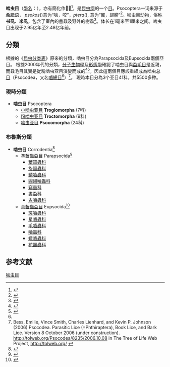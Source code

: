 {{CJK-New-Char|2A605}}
{{Automatic taxobox
|fossil_range = [[二疊紀|二疊紀]]早期至今，{{fossilrange|299|0}}
| image = Valenzuela flavidus 06.JPG
| image_width = 250px
| image_caption = 黃梵嚙蟲（''Valenzuela flavidus''，成蟲）
|taxon = Psocoptera
|authority = Shipley, 1904
| subdivision_ranks = [[亚目|亚目]]
| subdivision = 
*[[小啮虫亚目|小啮虫亚目]] Trogiomorpha（7科）
*[[粉啮虫亚目|粉啮虫亚目]] Troctomorpha（9科）
*[[啮虫亚目|啮虫亚目]] Psocomorpha（24科）
}}
'''啮虫目'''（[[學名|學名]]：{{lang|la|'''Psocoptera'''}}），亦有簡化作'''𪘅目'''<ref>{{cite book |title=《中國𪘅目誌》 |author=[[李法圣|李法圣]] |url=http://www.amazon.cn/%E4%B8%AD%E5%9B%BD-lt-%E8%99%AB%E9%BD%BF-gt-%E7%9B%AE%E5%BF%97-%E6%9D%8E%E6%B3%95%E5%9C%A3/dp/B00114NN62 |date=2002-01-01 |accessdate=2015-01-28 |publisher=[[中國科學出版社|中國科學出版社]] |language=zh-hans |isbn=9787030091734 |archive-date=2015-02-04 |archive-url=https://web.archive.org/web/20150204150656/http://www.amazon.cn/%E4%B8%AD%E5%9B%BD-lt-%E8%99%AB%E9%BD%BF-gt-%E7%9B%AE%E5%BF%97-%E6%9D%8E%E6%B3%95%E5%9C%A3/dp/B00114NN62 |dead-url=no }}</ref>，是[[昆虫纲|昆虫纲]]的一个[[目_(生物)|目]]。Psocoptera一词来源于[[希腊语|希腊语]]， ''psokos''({{lang|el|ψωκος}})意为“啮，咬”，''ptera''({{lang|el|πτερα}}), 意为“翼，翅膀”<ref>{{cite web |url=http://www.cals.ncsu.edu/course/ent425/compendium/psocop~1.html |title=Psocoptera |publisher=[[北卡罗来纳州立大学|North Carolina State University]] |author=John R. Meyer |date=2005-03-05 |deadurl=yes |archiveurl=https://web.archive.org/web/20070205021919/http://www.cals.ncsu.edu/course/ent425/compendium/psocop~1.html |archivedate=2007-02-05 |accessdate=2014-04-27 }}</ref>。啮虫目动物，俗称'''书虱'''、'''米虱'''，包含了室內的書蝨及野外的樹蝨<ref name=nchu>{{cite web |url=http://www.entomol.nchu.edu.tw/dept/teachers/jtyang/article/T4Bio20120529.pdf |title=昆蟲分類學-科博館參訪心得 |date=2012-05-29 |publisher=[[中興大學|中興大學]]昆蟲學系 |author=梁維仁 |accessdate=2014-08-30 |language=zh-hant |archive-date=2020-10-06 |archive-url=https://web.archive.org/web/20201006040523/http://www.entomol.nchu.edu.tw/dept/teachers/jtyang/article/T4Bio20120529.pdf |dead-url=no }}</ref>。体长在1毫米至1厘米之间。啮虫目出现于2.95亿年至2.48亿年前。

==分類==
根據{{link-en|查理·布鲁斯|Charles Thomas Brues}}的《[[昆虫分类表_(布鲁斯)|昆虫分类表]]》原來的分類，啮虫目分為Parapsocida及Eupsocida兩個亞目。
根據2000年代的分類，[[分子生物學|分子生物學]]及[[形態學_(生物學)|形態學]]確認了啮虫目與[[蝨毛目|蝨毛目]]是近親，而蝨毛目其實是從[[粉啮虫亚目|粉啮虫亚目]]演變而成的<ref>{{cite journal |last=Yoshizawa |first=K. |first2=K. P. |last2=Johnson |year=2006 |title= Morphology of male genitalia in lice and their relatives and phylogenetic implications |journal=Systematic Entomology |volume=31 |issue=2 |pages=350–361 |doi=10.1111/j.1365-3113.2005.00323.x }}</ref><ref>{{cite journal |last=Johnson |first=K. P. |last2=Yoshizawa |first2=K. |first3=V. S. |last3=Smith |year=2004 |title=Multiple origins of parasitism in lice |journal=[[Proceedings_of_the_Royal_Society_of_London|Proceedings of the Royal Society of London]] |volume=271 |issue=1550 |pages=1771–1776 |doi=10.1098/rspb.2004.2798 |pmid=15315891 |pmc=1691793}}</ref>，因此這兩個目應該重組成為[[啮虫总目|啮虫总目]]（Psocodea，又名[[嚙總目|嚙總目]]<ref name=nchu />）<ref>Bess, Emilie, Vince Smith, Charles Lienhard, and Kevin P. Johnson (2006) Psocodea. Parasitic Lice (=Phthiraptera), Book Lice, and Bark Lice. Version 8 October 2006 (under construction). http://tolweb.org/Psocodea/8235/2006.10.08 {{Wayback|url=http://tolweb.org/Psocodea/8235/2006.10.08 |date=20201006040528 }} in The Tree of Life Web Project, http://tolweb.org/ {{Wayback|url=http://tolweb.org/ |date=20110515100516 }}</ref>。
現時本目分為3个亚目41科，共5500多种。

===現時分類===
*'''啮虫目''' Psocoptera
**[[小啮虫亚目|小啮虫亚目]] '''Trogiomorpha''' (7科)
**[[粉啮虫亚目|粉啮虫亚目]] '''Troctomorpha''' (9科)
**[[啮虫亚目|啮虫亚目]] '''Psocomorpha''' (24科)

===布魯斯分類===
*'''啮虫目''' Corrodentia<ref name=ztflh_16416>{{ztflh |id=16416 |title=啮虫目}}</ref>
** [[準齧蟲亞目|準齧蟲亞目]] Parapsocida<ref name=ztflh_16417>{{ztflh |id=16417 |title=准啮虫亚目}}</ref>
*** [[葉齧蟲科|葉齧蟲科]] {{lang|la|Phyllipsocidæ}}
*** [[旋齧蟲科|旋齧蟲科]] {{lang|la|Perientomidæ}}
*** [[鱗嚙蟲科|鱗嚙蟲科]] {{lang|la|Lepidopsocidæ}}
*** [[圓翅嚙蟲科|圓翅嚙蟲科]] {{lang|la|Psoquillidæ}}
*** [[竊蟲科|竊蟲科]] {{lang|la|Atropidæ}}
*** [[書蝨科|書蝨科]] {{lang|la|Liposcelidæ}}
*** [[古嚙蟲科|古嚙蟲科]] {{lang|la|Archipsocidæ}}
** [[真齧蟲亞目|真齧蟲亞目]] Eupsocida<ref name=ztflh_16425>{{ztflh |id=16425 |title=真啮虫亚目}}</ref>
*** [[斑嚙蟲科|斑嚙蟲科]] {{lang|la|Mesopsocidæ}}
*** [[星嚙蟲科|星嚙蟲科]] {{lang|la|Myopsocidæ}}
*** [[毛嚙蟲科|毛嚙蟲科]] {{lang|la|Cæciliidæ}}
*** [[嚙蟲科|嚙蟲科]] {{lang|la|Psocidæ}}
*** [[蛾嚙蟲科|蛾嚙蟲科]] {{lang|la|Amphientomidæ}}
*** [[花齧蟲科|花齧蟲科]] {{lang|la|Thyrsophoridæ}}

==参考文献==
{{reflist}}

{{Authority control}}
{{Taxonbar|from=Q271623}}

[[Category:啮虫目|]]